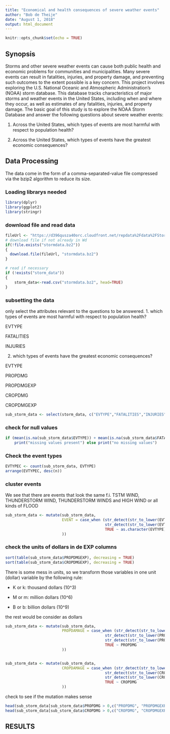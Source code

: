 ---
title: "Economical and health consequences of severe weather events"
author: "Bob de Theije"
date: "August 1, 2018"
output: html_document
---

```{r setup, include=FALSE}
knitr::opts_chunk$set(echo = TRUE)
```

## Synopsis
Storms and other severe weather events can cause both public health and economic problems for communities and municipalities. Many severe events can result in fatalities, injuries, and property damage, and preventing such outcomes to the extent possible is a key concern.
This project involves exploring the U.S. National Oceanic and Atmospheric Administration's (NOAA) storm database. This database tracks characteristics of major storms and weather events in the United States, including when and where they occur, as well as estimates of any fatalities, injuries, and property damage.
The basic goal of this study is to explore the NOAA Storm Database and answer the following questions about severe weather events:

1. Across the United States, which types of events are most harmful with respect to population health?

2. Across the United States, which types of events have the greatest economic consequences?

## Data Processing
The data come in the form of a comma-separated-value file compressed via the bzip2 algorithm to reduce its size.

### Loading librarys needed
```{r,warning=FALSE,message=FALSE}
library(dplyr)
library(ggplot2)
library(stringr)
```
### download file and read data
```{r cache = TRUE}
fileUrl <- "https://d396qusza40orc.cloudfront.net/repdata%2Fdata%2FStormData.csv.bz2"
# download file if not already in Wd
if(!file.exists("stormdata.bz2"))
{
  download.file(fileUrl, "stormdata.bz2")
}

# read if necessary
if (!exists("storm_data"))
{
    storm_data<-read.csv("stormdata.bz2", head=TRUE)
}
```
### subsetting the data
only select the attributes relevant to the questions to be answered.
1. which types of events are most harmful with respect to population health?

EVTYPE

FATALITIES

INJURIES

2. which types of events have the greatest economic consequences?

EVTYPE

PROPDMG

PROPDMGEXP

CROPDMG

CROPDMGEXP

  
```{r}
sub_storm_data <- select(storm_data, c("EVTYPE","FATALITIES","INJURIES","PROPDMG", "PROPDMGEXP","CROPDMG", "CROPDMGEXP"))
```

### check for null values
```{r}
if (mean(is.na(sub_storm_data$EVTYPE)) + mean(is.na(sub_storm_data$FATALITIES)) + mean(is.na(sub_storm_data$INJURIES)) + mean(is.na(sub_storm_data$PROPDMG)) + mean(is.na(sub_storm_data$PROPDMGEXP)) + mean(is.na(sub_storm_data$CROPDMG)) + mean(is.na(sub_storm_data$CROPDMGEXP)) > 0)
    print("missing values present") else print("no missing values")
```

### Check the event types
```{r}
EVTYPEC <- count(sub_storm_data, EVTYPE)
arrange(EVTYPEC, desc(n))
```

### cluster events
We see that there are events that look the same
f.i. TSTM WIND, THUNDERSTORM WIND, THUNDERSTORM WINDS and HIGH WIND
or all kinds of FLOOD
```{r}
sub_storm_data <- mutate(sub_storm_data, 
                         EVENT = case_when (str_detect(str_to_lower(EVTYPE), "wind")   ~ "WIND",
                                            str_detect(str_to_lower(EVTYPE), "flood")  ~ "FLOOD",
                                            TRUE ~ as.character(EVTYPE)
                         ))


```

### check the units of dollars in de EXP columns
```{r}
sort(table(sub_storm_data$PROPDMGEXP), decreasing = TRUE)
sort(table(sub_storm_data$CROPDMGEXP), decreasing = TRUE)
```
There is some mess in units, so we transform those variables in one unit (dollar) variable by the following rule:

* K or k: thousand dollars (10^3)

* M or m: million dollars (10^6)

* B or b: billion dollars (10^9)

the rest would be consider as dollars

```{r}
sub_storm_data <- mutate(sub_storm_data, 
                         PROPDAMAGE = case_when (str_detect(str_to_lower(PROPDMGEXP), "k") ~ PROPDMG*1000 ,
                                            str_detect(str_to_lower(PROPDMGEXP), "m")      ~ PROPDMG*1000000,
                                            str_detect(str_to_lower(PROPDMGEXP), "b")      ~ PROPDMG*1000000000,
                                            TRUE ~ PROPDMG
                         ))


sub_storm_data <- mutate(sub_storm_data, 
                         CROPDAMAGE = case_when (str_detect(str_to_lower(CROPDMGEXP), "k") ~ CROPDMG*1000 ,
                                            str_detect(str_to_lower(CROPDMGEXP), "m")      ~ CROPDMG*1000000,
                                            str_detect(str_to_lower(CROPDMGEXP), "b")      ~ CROPDMG*1000000000,
                                            TRUE ~ CROPDMG
                         ))
```

check to see if the mutation makes sense
```{r}
head(sub_storm_data[sub_storm_data$PROPDMG > 0,c("PROPDMG", "PROPDMGEXP", "PROPDAMAGE")])
head(sub_storm_data[sub_storm_data$CROPDMG > 0,c("CROPDMG", "CROPDMGEXP", "CROPDAMAGE")])
```


## RESULTS



